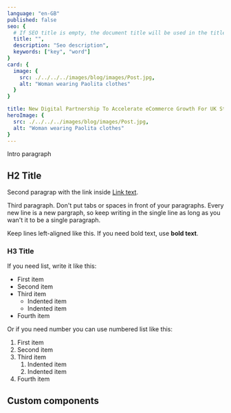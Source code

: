 ```yaml
---
language: "en-GB"
published: false
seo: {
  # If SEO title is empty, the document title will be used in the title tag in the head
  title: "",
  description: "Seo description",
  keywords: ["key", "word"]
}
card: {
  image: {
    src: ./../../../images/blog/images/Post.jpg,
    alt: "Woman wearing Paolita clothes"
  }
}

title: New Digital Partnership To Accelerate eCommerce Growth For UK Startups
heroImage: {
  src: ./../../../images/blog/images/Post.jpg,
  alt: "Woman wearing Paolita clothes"
}
---
```


<!-- 
  MAKE SURE
  - you keep the file name structure consistant, for example '2021-05-21-example-document-title.mdx'
    it will be used for the url of the article like this 'www.out.fund/blog/example-document-title/'
  - That we have one paragraph before any new title of the document 
    - First paragraph is an intro text that will appera below the Page title and above the main hero image
  - For the image
    - Upload the image in the image folder making sure he name is simple
    - Only change the image part leaving slashes and dots as they are
    - Make sure the alt tage is populated with the description of what is on the image
  - You write using correct Markdown format
      - Check it here https://www.markdownguide.org/basic-syntax/
  - SEO
    - If SEO title is empty, the document title will be used in the title tag in the head
    - 
-->

Intro paragraph

## H2 Title

Second paragrap with the link inside [Link text](https://example.com).

Third paragraph. Don't put tabs or spaces in front of your paragraphs. Every new line is a new pargraph, so keep writing in the single line as long as you wan't it to be a single paragraph.

Keep lines left-aligned like this. If you need bold text, use **bold text**.

### H3 Title

If you need list, write it like this:

- First item
- Second item
- Third item
    - Indented item
    - Indented item
- Fourth item

Or if you need number you can use numbered list like this:

1. First item
2. Second item
3. Third item
    1. Indented item
    2. Indented item
4. Fourth item

## Custom components

<!-- Update the draft with components -->


